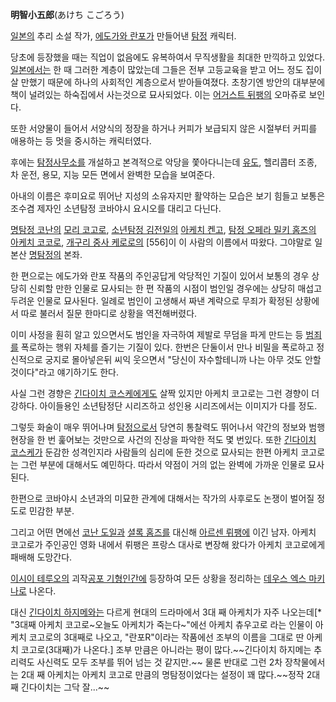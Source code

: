 '''明智小五郎'''(あけち こごろう)

[[일본]]의 추리 소설 작가, [[에도가와 란포]]가 만들어낸 [[탐정]] 캐릭터.

당초에 등장했을 때는 직업이 없음에도 유복하여서 무직생활을 최대한 만끽하고 있었다. [[일본]]에서는 한 때 그러한 계층이 많았는데 그들은 전부 고등교육을 받고 어느 정도 집이 살 만했기 때문에 하나의 사회적인 계층으로서 받아들여졌다.  초창기엔 방안의 대부분에 책이 널려있는 하숙집에서 사는것으로 묘사되었다.  이는 [[어거스트 뒤팽]]의 오마쥬로 보인다.

또한 서양물이 들어서 서양식의 정장을 하거나 커피가 보급되지 않은 시절부터 커피를 애용하는 등 멋을 중시하는 캐릭터였다.  

후에는 [[탐정]]사무소를 개설하고 본격적으로 악당을 쫓아다니는데 [[유도]], 헬리콥터 조종, 차 운전, 용모, 지능 모든 면에서 완벽한 모습을 보여준다.

아내의 이름은 후미요로 뛰어난 지성의 소유자지만 활약하는 모습은 보기 힘들고 보통은 조수겸 제자인 소년탐정 코바야시 요시오를 대리고 다닌다.

[[명탐정 코난]]의 [[모리 코고로]], [[소년탐정 김전일]]의 [[아케치 켄고]], [[탐정 오페라 밀키 홈즈]]의 [[아케치 코코로]], [[개구리 중사 케로로]]의 [556]이 이 사람의 이름에서 따왔다.
그야말로 일본산 [[명탐정]]의 본좌.

한 편으로는 에도가와 란포 작품의 주인공답게 악당적인 기질이 있어서 보통의 경우 상당히 신뢰할 만한 인물로 묘사되는 한 편 작품의 시점이 범인일 경우에는 상당히 매섭고 두려운 인물로 묘사된다.  일례로 범인이 고생해서 짜낸 계략으로 무죄가 확정된 상황에서 따로 불러서 질문 한마디로 상황을 역전해버렸다.  

이미 사정을 훤히 알고 있으면서도 범인을 자극하여 제발로 무덤을 파게 만드는 등 [[범죄]]를 폭로하는 행위 자체를 즐기는 기질이 있다.  한번은 단둘이서 만나 비밀을 폭로하고 정신적으로 궁지로 몰아넣은뒤 씨익 웃으면서 "당신이 자수할테니까 나는 아무 것도 안할것이다"라고 얘기하기도 한다.

사실 그런 경향은 [[긴다이치 코스케]]에게도 살짝 있지만 아케치 코고로는 그런 경향이 더 강하다. 아이들용인 소년탐정단 시리즈하고 성인용 시리즈에서는 이미지가 다를 정도.

그렇듯 화술이 매우 뛰어나며 [[탐정]]으로서 당연히 통찰력도 뛰어나서 약간의 정보와 범행현장을 한 번 훑어보는 것만으로 사건의 진상을 파악한 적도 몇 번있다. 또한 [[긴다이치 코스케]]가 둔감한 성격인지라 사람들의 심리에 둔한 것으로 묘사되는 한편 아케치 코고로는 그런 부분에 대해서도 예민하다. 따라서 약점이 거의 없는 완벽에 가까운 인물로 묘사된다.

한편으로 코바야시 소년과의 미묘한 관계에 대해서는 작가의 사후로도 논쟁이 벌어질 정도로 민감한 부분.

그리고 어떤 면에선 [[코난 도일]]과 [[셜록 홈즈]]를 대신해 [[아르센 뤼팽]]에 이긴 남자. 아케치 코고로가 주인공인 영화 내에서 뤼팽은 프랑스 대사로 변장해 왔다가 아케치 코고로에게 패배해 도망간다.

[[이시이 테루오]]의 괴작[[공포 기형인간]]에 등장하여 모든 상황을 정리하는 [[데우스 엑스 마키나]]로 나온다. 

대신 [[긴다이치 하지메]]와는 다르게 현대의 드라마에서 3대 째 아케치가 자주 나오는데[* "3대째 아케치 코고로~오늘도 아케치가 죽는다~"에선 아케치 츄우고로 라는 인물이 아케치 코고로의 3대째로 나오고, "란포R"이라는 작품에선 조부의 이름을 그대로 딴 아케치 코고로(3대째)가 나온다.] 조부 만큼은 아니라는 평이 많다.~~긴다이치 하지메는 추리력도 사신력도 모두 조부를 뛰어 넘는 것 같지만.~~ 물론 반대로 그런 2차 장착물에서는 2대 째 아케치는 아케치 코고로 만큼의 명탐정이었다는 설정이 꽤 많다.~~정작 2대째 긴다이치는 그닥 잘...~~
